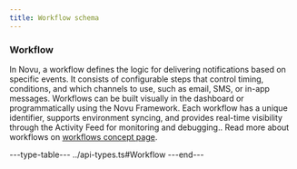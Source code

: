 ```yaml
---
title: Workflow schema
---
```


### Workflow

In Novu, a workflow defines the logic for delivering notifications based on specific events. It consists of configurable steps that control timing, conditions, and which channels to use, such as email, SMS, or in-app messages. Workflows can be built visually in the dashboard or programmatically using the Novu Framework. Each workflow has a unique identifier, supports environment syncing, and provides real-time visibility through the Activity Feed for monitoring and debugging.. Read more about workflows on [workflows concept page](/platform/concepts/workflows). 

---type-table---
../api-types.ts#Workflow
---end---